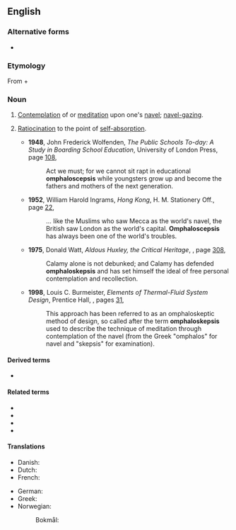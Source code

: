 ==English==

===Alternative forms===
* {{l|en|omphaloscepsis}}

===Etymology===
From {{uder|en|grc|ὀμφαλός||navel}} + {{m|grc|σκέψις||perception, reflection}}

===Noun===
{{en-noun|-}}

# [[contemplate|Contemplation]] of or [[meditate|meditation]] upon one's [[navel]]; [[navel-gazing]].
# {{lb|en|figuratively}} [[ratiocination|Ratiocination]] to the point of [[self-absorption]].
#* '''1948''', John Frederick Wolfenden, ''The Public Schools To-day: A Study in Boarding School Education'', University of London Press, page [http://books.google.com/books?q=omphaloscepsis&btnG=Search+Books 108],
#*: Act we must; for we cannot sit rapt in educational '''omphaloscepsis''' while youngsters grow up and become the fathers and mothers of the next generation.
#* '''1952''', William Harold Ingrams, ''Hong Kong'', H. M. Stationery Off., page [http://books.google.com/books?id=mUksAAAAMAAJ&q=%22world's+navel%22+omphaloscepsis&dq=%22world's+navel%22+omphaloscepsis&pgis=1 22],
#*: … like the Muslims who saw Mecca as the world's navel, the British saw London as the world's capital. '''Omphaloscepsis''' has always been one of the world's troubles.
#* '''1975''', Donald Watt, ''Aldous Huxley, the Critical Heritage'', {{ISBN|0710081146}}, page [http://books.google.com/books?id=WMk9AAAAIAAJ&pg=PA308&dq=%22Calamy+has+defended+omphaloskepsis%22&sig=yDCnHsTy_BMnMHGkaPxT6OYM-Lo 308],
#*: Calamy alone is not debunked; and Calamy has defended '''omphaloskepsis''' and has set himself the ideal of free personal contemplation and recollection.
#* '''1998''', Louis C. Burmeister, ''Elements of Thermal-Fluid System Design'', Prentice Hall, {{ISBN|0136602185}}, pages [http://books.google.com/books?q=0136602185+%22describe+the+technique+of+meditation%22&btnG=Search+Books 31],
#*: This approach has been referred to as an omphaloskeptic method of design, so called after the term '''omphaloskepsis''' used to describe the technique of meditation through contemplation of the navel (from the Greek "omphalos" for navel and "skepsis" for examination).

====Derived terms====
* {{l|en|omphaloskeptic}}

====Related terms====
<!--
Morphologically related, non-derived terms, and not in the etymology -->
* {{l|en|omphalomancy}}
* {{l|en|omphalomesenteric}}
* {{l|en|omphalopsychic}}
* {{l|en|omphalopsychite}}

====Translations====
{{trans-top|contemplation of or meditation upon one's navel}}
* Danish: {{t|da|navlepilleri|n}}
* Dutch: {{t+|nl|navelstaren}}
* French: {{t+|fr|nombrilisme|m}}
{{trans-mid}}
* German: {{t+|de|Nabelschau|f}}
* Greek: {{t+|el|ομφαλοσκοπία|f}}
* Norwegian:
*: Bokmål: {{t|nb|navlebeskuer|m}}
{{trans-bottom}}

{{trans-top|ratiocination to the point of self-absorption}}
{{trans-mid}}
{{trans-bottom}}